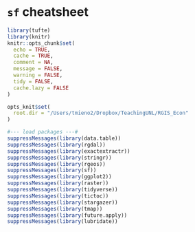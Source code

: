 # `sf` cheatsheet

```r
library(tufte)
library(knitr)
knitr::opts_chunk$set(
  echo = TRUE,
  cache = TRUE,
  comment = NA,
  message = FALSE,
  warning = FALSE,
  tidy = FALSE,
  cache.lazy = FALSE
)

opts_knit$set(
  root.dir = "/Users/tmieno2/Dropbox/TeachingUNL/RGIS_Econ"
)
```

```r
#--- load packages ---#
suppressMessages(library(data.table))
suppressMessages(library(rgdal))
suppressMessages(library(exactextractr))
suppressMessages(library(stringr))
suppressMessages(library(rgeos))
suppressMessages(library(sf))
suppressMessages(library(ggplot2))
suppressMessages(library(raster))
suppressMessages(library(tidyverse))
suppressMessages(library(tictoc))
suppressMessages(library(stargazer))
suppressMessages(library(tmap))
suppressMessages(library(future.apply))
suppressMessages(library(lubridate))
```

